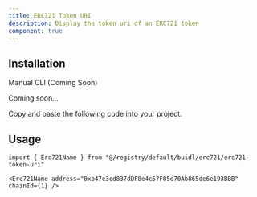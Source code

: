 ```yaml
---
title: ERC721 Token URI
description: Display the token uri of an ERC721 token
component: true
---
```


<ComponentPreview
  name="erc721-token-uri-demo"
  className="[&_.preview>[data-orientation=vertical]]:sm:max-w-[70%]"
/>

## Installation

<Tabs defaultValue="manual">

<TabsList>
  <TabsTrigger value="manual">Manual</TabsTrigger>
  <TabsTrigger disabled={true} value="cli">
    CLI (Coming Soon)
  </TabsTrigger>
</TabsList>

<TabsContent value="cli">

<Steps>

<Step>Coming soon...</Step>

</Steps>

</TabsContent>

<TabsContent value="manual">

<Steps>

<Step>Copy and paste the following code into your project.</Step>

<ComponentSource name="erc721-token-uri" />

</Steps>

</TabsContent>

</Tabs>

## Usage

```tsx
import { Erc721Name } from "@/registry/default/buidl/erc721/erc721-token-uri"
```

```tsx
<Erc721Name address="0xb47e3cd837dDF8e4c57F05d70Ab865de6e193BBB" chainId={1} />
```
